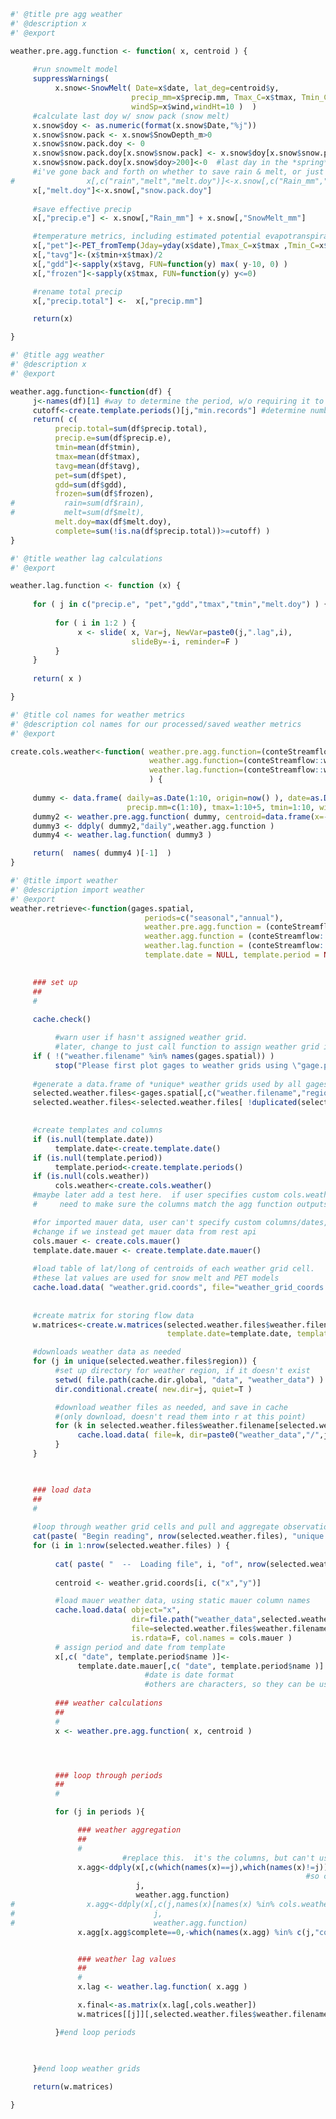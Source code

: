 ```r
#' @title pre agg weather 
#' @description x 
#' @export

weather.pre.agg.function <- function( x, centroid ) {
     
     #run snowmelt model
     suppressWarnings(
          x.snow<-SnowMelt( Date=x$date, lat_deg=centroid$y,
                           precip_mm=x$precip.mm, Tmax_C=x$tmax, Tmin_C=x$tmin,
                           windSp=x$wind,windHt=10 )  )
     #calculate last doy w/ snow pack (snow melt)
     x.snow$doy <- as.numeric(format(x.snow$Date,"%j"))
     x.snow$snow.pack <- x.snow$SnowDepth_m>0
     x.snow$snow.pack.doy <- 0
     x.snow$snow.pack.doy[x.snow$snow.pack] <- x.snow$doy[x.snow$snow.pack]
     x.snow$snow.pack.doy[x.snow$doy>200]<-0  #last day in the *spring* for which there is some snow pack
     #i've gone back and forth on whether to save rain & melt, or just effective precip
#                x[,c("rain","melt","melt.doy")]<-x.snow[,c("Rain_mm","SnowMelt_mm", "snow.pack.doy")]
     x[,"melt.doy"]<-x.snow[,"snow.pack.doy"]
     
     #save effective precip
     x[,"precip.e"] <- x.snow[,"Rain_mm"] + x.snow[,"SnowMelt_mm"]

     #temperature metrics, including estimated potential evapotranspiration and gdd
     x[,"pet"]<-PET_fromTemp(Jday=yday(x$date),Tmax_C=x$tmax ,Tmin_C=x$tmin, lat_radians=centroid$y*pi/180)
     x[,"tavg"]<-(x$tmin+x$tmax)/2
     x[,"gdd"]<-sapply(x$tavg, FUN=function(y) max( y-10, 0) )
     x[,"frozen"]<-sapply(x$tmax, FUN=function(y) y<=0) 

     #rename total precip
     x[,"precip.total"] <-  x[,"precip.mm"]

     return(x)

}
```



```r
#' @title agg weather 
#' @description x 
#' @export

weather.agg.function<-function(df) {
     j<-names(df)[1] #way to determine the period, w/o requiring it to be passed as parameter, so only one paramter is needed
     cutoff<-create.template.periods()[j,"min.records"] #determine number of records for this periods to be considered "complete"
     return( c(
          precip.total=sum(df$precip.total),
          precip.e=sum(df$precip.e),
          tmin=mean(df$tmin),
          tmax=mean(df$tmax),
          tavg=mean(df$tavg),
          pet=sum(df$pet),
          gdd=sum(df$gdd),
          frozen=sum(df$frozen),
#           rain=sum(df$rain),
#           melt=sum(df$melt),
          melt.doy=max(df$melt.doy),
          complete=sum(!is.na(df$precip.total))>=cutoff) )
}

```

```r
#' @title weather lag calculations
#' @export

weather.lag.function <- function (x) {
     
     for ( j in c("precip.e", "pet","gdd","tmax","tmin","melt.doy") ) {
          
          for ( i in 1:2 ) {    
               x <- slide( x, Var=j, NewVar=paste0(j,".lag",i),
                           slideBy=-i, reminder=F )
          }
     }
     
     return( x )

}

```



```r
#' @title col names for weather metrics
#' @description col names for our processed/saved weather metrics
#' @export

create.cols.weather<-function( weather.pre.agg.function=(conteStreamflow::weather.pre.agg.function),
                               weather.agg.function=(conteStreamflow::weather.agg.function),
                               weather.lag.function=(conteStreamflow::weather.lag.function)
                               ) {
     
     dummy <- data.frame( daily=as.Date(1:10, origin=now() ), date=as.Date(1:10, origin=now() ),
                          precip.mm=c(1:10), tmax=1:10+5, tmin=1:10, wind=c(1:10) )
     dummy2 <- weather.pre.agg.function( dummy, centroid=data.frame(x=-72,y=41) ) 
     dummy3 <- ddply( dummy2,"daily",weather.agg.function )
     dummy4 <- weather.lag.function( dummy3 )

     return(  names( dummy4 )[-1]  )
}

```

```r
#' @title import weather 
#' @description import weather
#' @export
weather.retrieve<-function(gages.spatial, 
                              periods=c("seasonal","annual"),
                              weather.pre.agg.function = (conteStreamflow::weather.pre.agg.function), 
                              weather.agg.function = (conteStreamflow::weather.agg.function), 
                              weather.lag.function = (conteStreamflow::weather.lag.function), 
                              template.date = NULL, template.period = NULL, cols.weather = NULL ) { 

      
     ### set up
     ##
     #
     
     cache.check()

          #warn user if hasn't assigned weather grid.  
          #later, change to just call function to assign weather grid if it hasn't been done already
     if ( !("weather.filename" %in% names(gages.spatial)) )
          stop("Please first plot gages to weather grids using \"gage.place.weather.grid\" ")
     
     #generate a data.frame of *unique* weather grids used by all gages
     selected.weather.files<-gages.spatial[,c("weather.filename","region")]
     selected.weather.files<-selected.weather.files[ !duplicated(selected.weather.files$weather.filename), ]

     
     #create templates and columns 
     if (is.null(template.date))
          template.date<-create.template.date()
     if (is.null(template.period))
          template.period<-create.template.periods()
     if (is.null(cols.weather))
          cols.weather<-create.cols.weather()
     #maybe later add a test here.  if user specifies custom cols.weather and agg.function, 
     #     need to make sure the columns match the agg function outputs

     #for imported mauer data, user can't specify custom columns/dates, hard coded
     #change if we instead get mauer data from rest api
     cols.mauer <- create.cols.mauer()     
     template.date.mauer <- create.template.date.mauer()
     
     #load table of lat/long of centroids of each weather grid cell. 
     #these lat values are used for snow melt and PET models
     cache.load.data( "weather.grid.coords", file="weather_grid_coords.rdata", dir="weather_grid" )
     
     
     #create matrix for storing flow data
     w.matrices<-create.w.matrices(selected.weather.files$weather.filename, periods=periods,
                                   template.date=template.date, template.period=template.period, cols.weather=cols.weather)

     #downloads weather data as needed
     for (j in unique(selected.weather.files$region)) {
          #set up directory for weather region, if it doesn't exist
          setwd( file.path(cache.dir.global, "data", "weather_data") )
          dir.conditional.create( new.dir=j, quiet=T )

          #download weather files as needed, and save in cache
          #(only download, doesn't read them into r at this point)
          for (k in selected.weather.files$weather.filename[selected.weather.files$region==j]) {
               cache.load.data( file=k, dir=paste0("weather_data","/",j), cache.only=T, quiet=T )
          }
     }


     
     ### load data
     ## 
     # 
     
     #loop through weather grid cells and pull and aggregate observation records
     cat(paste( "Begin reading", nrow(selected.weather.files), "unique weather files used for",nrow(gages.spatial),"gages","\n" ))
     for (i in 1:nrow(selected.weather.files) ) {
     
          cat( paste( "  --  Loading file", i, "of", nrow(selected.weather.files), "  --  \n" ))
                    
          centroid <- weather.grid.coords[i, c("x","y")]

          #load mauer weather data, using static mauer column names
          cache.load.data( object="x", 
                           dir=file.path("weather_data",selected.weather.files$region[i]), 
                           file=selected.weather.files$weather.filename[i],
                           is.rdata=F, col.names = cols.mauer )
          # assign period and date from template
          x[,c( "date", template.period$name )]<- 
               template.date.mauer[,c( "date", template.period$name )]
                              #date is date format  
                              #others are characters, so they can be used as col names
               
          ### weather calculations
          ##
          #
          x <- weather.pre.agg.function( x, centroid )




          ### loop through periods
          ##
          #

          for (j in periods ){ 

               ### weather aggregation
               ##
               #
                         #replace this.  it's the columns, but can't use cols template, because doesn't include lags...
               x.agg<-ddply(x[,c(which(names(x)==j),which(names(x)!=j))], #reorder columns
                                                                  #so column w/ name of period is first
                            j, 
                            weather.agg.function)
#                x.agg<-ddply(x[,c(j,names(x)[names(x) %in% cols.weather])],
#                               j, 
#                               weather.agg.function)
               x.agg[x.agg$complete==0,-which(names(x.agg) %in% c(j,"complete"))]<-NA 


               ### weather lag values
               ##
               #
               x.lag <- weather.lag.function( x.agg )

               x.final<-as.matrix(x.lag[,cols.weather])
               w.matrices[[j]][,selected.weather.files$weather.filename[i],]<-x.final

          }#end loop periods
               

          
     }#end loop weather grids

     return(w.matrices)

}


```

